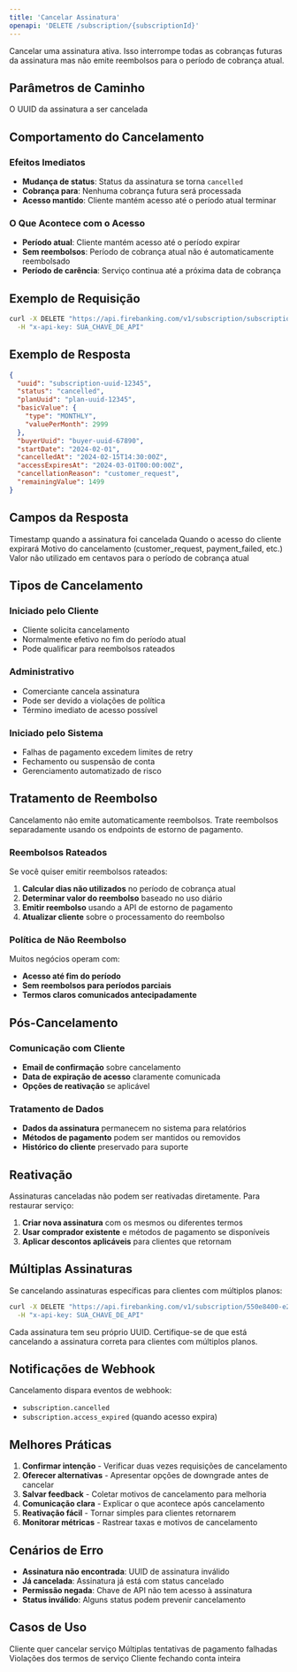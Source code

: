 ```yaml
---
title: 'Cancelar Assinatura'
openapi: 'DELETE /subscription/{subscriptionId}'
---
```


Cancelar uma assinatura ativa. Isso interrompe todas as cobranças futuras da assinatura mas não emite reembolsos para o período de cobrança atual.

## Parâmetros de Caminho

<ParamField path="subscriptionId" type="string" required>
  O UUID da assinatura a ser cancelada
</ParamField>

## Comportamento do Cancelamento

### Efeitos Imediatos
- **Mudança de status**: Status da assinatura se torna `cancelled`
- **Cobrança para**: Nenhuma cobrança futura será processada
- **Acesso mantido**: Cliente mantém acesso até o período atual terminar

### O Que Acontece com o Acesso
- **Período atual**: Cliente mantém acesso até o período expirar
- **Sem reembolsos**: Período de cobrança atual não é automaticamente reembolsado
- **Período de carência**: Serviço continua até a próxima data de cobrança

## Exemplo de Requisição

```bash cURL
curl -X DELETE "https://api.firebanking.com/v1/subscription/subscription-uuid-12345" \
  -H "x-api-key: SUA_CHAVE_DE_API"
```

## Exemplo de Resposta

```json Resposta
{
  "uuid": "subscription-uuid-12345",
  "status": "cancelled",
  "planUuid": "plan-uuid-12345",
  "basicValue": {
    "type": "MONTHLY",
    "valuePerMonth": 2999
  },
  "buyerUuid": "buyer-uuid-67890",
  "startDate": "2024-02-01",
  "cancelledAt": "2024-02-15T14:30:00Z",
  "accessExpiresAt": "2024-03-01T00:00:00Z",
  "cancellationReason": "customer_request",
  "remainingValue": 1499
}
```

## Campos da Resposta

<ResponseField name="cancelledAt" type="string">
  Timestamp quando a assinatura foi cancelada
</ResponseField>

<ResponseField name="accessExpiresAt" type="string">
  Quando o acesso do cliente expirará
</ResponseField>

<ResponseField name="cancellationReason" type="string">
  Motivo do cancelamento (customer_request, payment_failed, etc.)
</ResponseField>

<ResponseField name="remainingValue" type="integer">
  Valor não utilizado em centavos para o período de cobrança atual
</ResponseField>

## Tipos de Cancelamento

### Iniciado pelo Cliente
- Cliente solicita cancelamento
- Normalmente efetivo no fim do período atual
- Pode qualificar para reembolsos rateados

### Administrativo
- Comerciante cancela assinatura
- Pode ser devido a violações de política
- Término imediato de acesso possível

### Iniciado pelo Sistema
- Falhas de pagamento excedem limites de retry
- Fechamento ou suspensão de conta
- Gerenciamento automatizado de risco

## Tratamento de Reembolso

<Warning>
  Cancelamento não emite automaticamente reembolsos. Trate reembolsos separadamente usando os endpoints de estorno de pagamento.
</Warning>

### Reembolsos Rateados
Se você quiser emitir reembolsos rateados:

1. **Calcular dias não utilizados** no período de cobrança atual
2. **Determinar valor do reembolso** baseado no uso diário
3. **Emitir reembolso** usando a API de estorno de pagamento
4. **Atualizar cliente** sobre o processamento do reembolso

### Política de Não Reembolso
Muitos negócios operam com:
- **Acesso até fim do período**
- **Sem reembolsos para períodos parciais**
- **Termos claros comunicados antecipadamente**

## Pós-Cancelamento

### Comunicação com Cliente
- **Email de confirmação** sobre cancelamento
- **Data de expiração de acesso** claramente comunicada
- **Opções de reativação** se aplicável

### Tratamento de Dados
- **Dados da assinatura** permanecem no sistema para relatórios
- **Métodos de pagamento** podem ser mantidos ou removidos
- **Histórico do cliente** preservado para suporte

## Reativação

Assinaturas canceladas não podem ser reativadas diretamente. Para restaurar serviço:

1. **Criar nova assinatura** com os mesmos ou diferentes termos
2. **Usar comprador existente** e métodos de pagamento se disponíveis
3. **Aplicar descontos aplicáveis** para clientes que retornam

## Múltiplas Assinaturas

Se cancelando assinaturas específicas para clientes com múltiplos planos:

```bash Cancelar Plano Específico
curl -X DELETE "https://api.firebanking.com/v1/subscription/550e8400-e29b-41d4-a716-446655440000" \
  -H "x-api-key: SUA_CHAVE_DE_API"
```

<Info>
  Cada assinatura tem seu próprio UUID. Certifique-se de que está cancelando a assinatura correta para clientes com múltiplos planos.
</Info>

## Notificações de Webhook

Cancelamento dispara eventos de webhook:
- `subscription.cancelled`
- `subscription.access_expired` (quando acesso expira)

## Melhores Práticas

1. **Confirmar intenção** - Verificar duas vezes requisições de cancelamento
2. **Oferecer alternativas** - Apresentar opções de downgrade antes de cancelar
3. **Salvar feedback** - Coletar motivos de cancelamento para melhoria
4. **Comunicação clara** - Explicar o que acontece após cancelamento
5. **Reativação fácil** - Tornar simples para clientes retornarem
6. **Monitorar métricas** - Rastrear taxas e motivos de cancelamento

## Cenários de Erro

- **Assinatura não encontrada**: UUID de assinatura inválido
- **Já cancelada**: Assinatura já está com status cancelado
- **Permissão negada**: Chave de API não tem acesso à assinatura
- **Status inválido**: Alguns status podem prevenir cancelamento

## Casos de Uso

<CardGroup cols={2}>
  <Card title="Solicitação do Cliente" icon="user">
    Cliente quer cancelar serviço
  </Card>
  <Card title="Problemas de Pagamento" icon="credit-card-slash">
    Múltiplas tentativas de pagamento falhadas
  </Card>
  <Card title="Violação de Política" icon="ban">
    Violações dos termos de serviço
  </Card>
  <Card title="Fechamento de Conta" icon="door-open">
    Cliente fechando conta inteira
  </Card>
</CardGroup>
